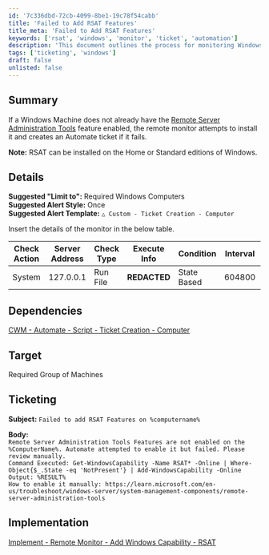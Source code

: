 ```yaml
---
id: '7c336dbd-72cb-4099-8be1-19c78f54cabb'
title: 'Failed to Add RSAT Features'
title_meta: 'Failed to Add RSAT Features'
keywords: ['rsat', 'windows', 'monitor', 'ticket', 'automation']
description: 'This document outlines the process for monitoring Windows machines to ensure that the Remote Server Administration Tools (RSAT) feature is enabled. If the feature is not enabled, an Automate ticket will be created if the installation attempt fails. The document includes details on suggested alert styles, ticketing information, and implementation steps.'
tags: ['ticketing', 'windows']
draft: false
unlisted: false
---
```

## Summary

If a Windows Machine does not already have the [Remote Server Administration Tools](https://learn.microsoft.com/en-us/troubleshoot/windows-server/system-management-components/remote-server-administration-tools) feature enabled, the remote monitor attempts to install it and creates an Automate ticket if it fails.  

**Note:** RSAT can be installed on the Home or Standard editions of Windows.

## Details

**Suggested "Limit to":** Required Windows Computers  
**Suggested Alert Style:** Once  
**Suggested Alert Template:** `△ Custom - Ticket Creation - Computer`  

Insert the details of the monitor in the below table.

| Check Action | Server Address | Check Type | Execute Info | Condition    | Interval | Result |
|--------------|----------------|------------|---------------|--------------|----------|--------|
| System       | 127.0.0.1     | Run File   | **REDACTED**  | State Based  | 604800   | ![Image](../../../static/img/Add-Windows-Capability---RSAT/image_1.png) |

## Dependencies

[CWM - Automate - Script - Ticket Creation - Computer](https://proval.itglue.com/DOC-5078775-9098338)

## Target

Required Group of Machines

## Ticketing

**Subject:** `Failed to add RSAT Features on %computername%`  

**Body:**  
`Remote Server Administration Tools Features are not enabled on the %ComputerName%. Automate attempted to enable it but failed. Please review manually.`  
`Command Executed: Get-WindowsCapability -Name RSAT* -Online | Where-Object{$_.State -eq 'NotPresent'} | Add-WindowsCapability -Online`  
`Output: %RESULT%`  
`How to enable it manually: https://learn.microsoft.com/en-us/troubleshoot/windows-server/system-management-components/remote-server-administration-tools`

## Implementation

[Implement - Remote Monitor - Add Windows Capability - RSAT](https://proval.itglue.com/DOC-5078775-14230457)













